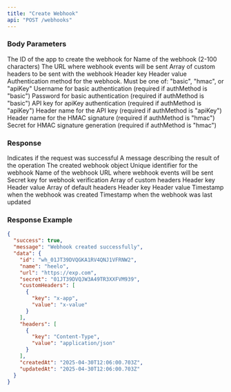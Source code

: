 ```yaml
---
title: "Create Webhook"
api: "POST /webhooks"
---
```


### Body Parameters

<ParamField body="appId" type="string" required>
  The ID of the app to create the webhook for
</ParamField>

<ParamField body="name" type="string" required>
  Name of the webhook (2-100 characters)
</ParamField>

<ParamField body="url" type="string" required>
  The URL where webhook events will be sent
</ParamField>

<ParamField body="customHeaders" type="array">
  Array of custom headers to be sent with the webhook
  <Expandable title="Custom Header Object">
    <ParamField body="key" type="string" required>
      Header key
    </ParamField>
    <ParamField body="value" type="string" required>
      Header value
    </ParamField>
  </Expandable>
</ParamField>

<ParamField body="authMethod" type="string">
  Authentication method for the webhook. Must be one of: "basic", "hmac", or "apiKey"
</ParamField>

<ParamField body="userName" type="string">
  Username for basic authentication (required if authMethod is "basic")
</ParamField>

<ParamField body="password" type="string">
  Password for basic authentication (required if authMethod is "basic")
</ParamField>

<ParamField body="apiKey" type="string">
  API key for apiKey authentication (required if authMethod is "apiKey")
</ParamField>

<ParamField body="apiKeyHeader" type="string">
  Header name for the API key (required if authMethod is "apiKey")
</ParamField>

<ParamField body="hmacHeader" type="string">
  Header name for the HMAC signature (required if authMethod is "hmac")
</ParamField>

<ParamField body="hmacSecret" type="string">
  Secret for HMAC signature generation (required if authMethod is "hmac")
</ParamField>

### Response

<ResponseField name="success" type="boolean">
  Indicates if the request was successful
</ResponseField>

<ResponseField name="message" type="string">
  A message describing the result of the operation
</ResponseField>

<ResponseField name="data" type="object">
  The created webhook object
  <Expandable title="Properties">
    <ResponseField name="id" type="string">
      Unique identifier for the webhook
    </ResponseField>
    <ResponseField name="name" type="string">
      Name of the webhook
    </ResponseField>
    <ResponseField name="url" type="string">
      URL where webhook events will be sent
    </ResponseField>
    <ResponseField name="secret" type="string">
      Secret key for webhook verification
    </ResponseField>
    <ResponseField name="customHeaders" type="array">
      Array of custom headers
      <Expandable title="Header Object">
        <ResponseField name="key" type="string">
          Header key
        </ResponseField>
        <ResponseField name="value" type="string">
          Header value
        </ResponseField>
      </Expandable>
    </ResponseField>
    <ResponseField name="headers" type="array">
      Array of default headers
      <Expandable title="Header Object">
        <ResponseField name="key" type="string">
          Header key
        </ResponseField>
        <ResponseField name="value" type="string">
          Header value
        </ResponseField>
      </Expandable>
    </ResponseField>
    <ResponseField name="createdAt" type="string">
      Timestamp when the webhook was created
    </ResponseField>
    <ResponseField name="updatedAt" type="string">
      Timestamp when the webhook was last updated
    </ResponseField>
  </Expandable>
</ResponseField>

### Response Example

```json
{
  "success": true,
  "message": "Webhook created successfully",
  "data": {
    "id": "wh_01JT39DVQGKA1RV4QNJ1VFRNW2",
    "name": "heelo",
    "url": "https://exp.com",
    "secret": "01JT39DVQJW3A49TR3XXFVM939",
    "customHeaders": [
      {
        "key": "x-app",
        "value": "x-value"
      }
    ],
    "headers": [
      {
        "key": "Content-Type",
        "value": "application/json"
      }
    ],
    "createdAt": "2025-04-30T12:06:00.703Z",
    "updatedAt": "2025-04-30T12:06:00.703Z"
  }
}
``` 